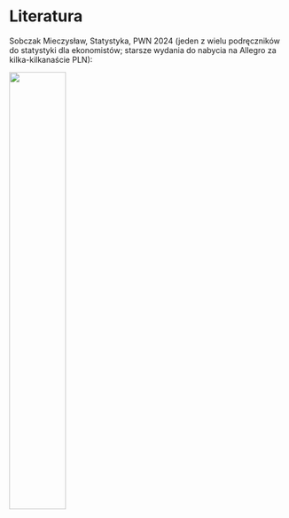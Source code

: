 # Literatura

Sobczak Mieczysław, Statystyka, PWN 2024
(jeden z wielu podręczników do statystyki dla ekonomistów;
starsze wydania do nabycia na Allegro za kilka-kilkanaście PLN):

![](./Sobczak_okl_r.jpg){width=45%}


